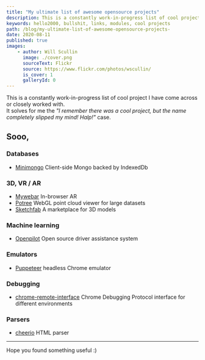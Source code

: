 ```yaml
---
title: "My ultimate list of awesome opensource projects"
description: This is a constantly work-in-progress list of cool project I have encountered or worked with.
keywords: hello2000, bullshit, links, modules, cool projects
path: /blog/my-ultimate-list-of-awesome-opensource-projects-
date: 2020-08-11
published: true
images:
    - author: Will Scullin
      image: ./cover.png
      sourceText: Flickr
      source: https://www.flickr.com/photos/wscullin/
      is_cover: 1
      galleryId: 0
---
```



This is a constantly work-in-progress list of cool project I have come across or closely worked with.<br />It solves for me the *"I remember there was a cool project, but the name completely slipped my mind! Halp!"* case.

## Sooo,

### Databases

* [Minimongo](https://www.npmjs.com/package/minimongo) <Comment>Client-side Mongo backed by IndexedDb</Comment>

### 3D, VR / AR

* [Mywebar](https://mywebar.com/) <Comment>In-browser AR</Comment>
* [Potree](https://github.com/potree/potree/) <Comment>WebGL point cloud viewer for large datasets</Comment>
* [Sketchfab](https://sketchfab.com/) <Comment>A marketplace for 3D models</Comment>

### Machine learning

* [Openpilot](https://github.com/commaai/openpilot) <Comment>Open source driver assistance system</Comment>

### Emulators

* [Puppeteer](https://github.com/puppeteer/puppeteer) <Comment awesome>headless Chrome emulator</Comment>

### Debugging    

* [chrome-remote-interface](https://github.com/cyrus-and/chrome-remote-interface) <Comment>Chrome Debugging Protocol interface for different environments</Comment>

### Parsers

* [cheerio](https://www.npmjs.com/package/cheerio) <Comment>HTML parser</Comment>

-----

Hope you found something useful :)
